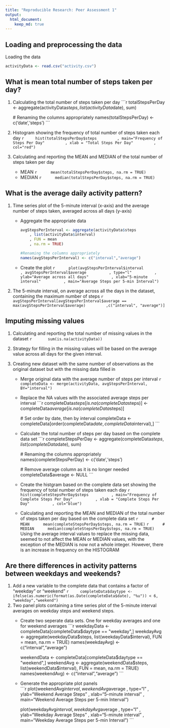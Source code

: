 ```yaml
---
title: "Reproducible Research: Peer Assessment 1"
output: 
  html_document:
    keep_md: true
---
```



## Loading and preprocessing the data
Loading the data
```r
activityData <- read.csv("activity.csv")

```



## What is mean total number of steps taken per day?
1. Calculating the total number of steps taken per day
    ```r
    totalStepsPerDay <- aggregate(activityData$steps, list(activityData$date), sum)
    
    # Renaming the columns appropriately
    names(totalStepsPerDay) <- c('date','steps')
    ```
2. Histogram showing the frequency of total number of steps taken each day 
    ```r
    hist(totalStepsPerDay$steps
        , main="Frequency of Steps Per Day"
        , xlab = "Total Steps Per Day"
        , col="red")
    ```
3. Calculating and reporting the MEAN and MEDIAN of the total number of steps taken per day
    - MEAN
        ```r
        mean(totalStepsPerDay$steps, na.rm = TRUE)
        ```
    - MEDIAN
        ```r
        median(totalStepsPerDay$steps, na.rm = TRUE)
        ```

## What is the average daily activity pattern?
1. Time series plot of the 5-minute interval (x-axis) and the average number of steps taken, averaged across all days (y-axis)
    - Aggregate the appropriate data
      ```r
      avgStepsPerInterval <- aggregate(activityData$steps
          , list(activityData$interval)
          , FUN = mean
          , na.rm = TRUE)
    
      #Renaming the columns appropriately
      names(avgStepsPerInterval) <- c("interval","average")
      ```
    - Create the plot
        ```r
        plot(avgStepsPerInterval$interval
            , avgStepsPerInterval$average
            , type="l"
            , ylab="Average across all days"
            , xlab="5-minute interval"
            , main="Average Steps per 5-min Interval")
        ```
2. The 5-minute interval, on average across all the days in the dataset, containing the maximum number of steps
    ```r
    avgStepsPerInterval[avgStepsPerInterval$average == max(avgStepsPerInterval$average)
        ,c("interval", "average")]
    ```

## Imputing missing values
1. Calculating and reporting the total number of missing values in the dataset
    ```r
      sum(is.na(activityData))
    ```
2. Strategy for filling in the missing values will be based on the average value across all days for the given interval.  

3. Creating new dataset with the same number of observations as the original dataset but with the missing data filled in
    - Merge original data with the average number of steps per interval
        ```r
        completeData <- merge(activityData, avgStepsPerInterval, BY="interval")
        ```
    - Replace the NA values with the associated average steps per interval
        ```r
        completeData$steps[is.na(completeData$steps)] <- completeData$average[is.na(completeData$steps)]
        
        # Set order by date, then by interval
        completeData <- completeData[order(completeData$date,completeData$interval),]
       ```
    - Calculate the total number of steps per day based on the complete data set
        ```r
        completeStepsPerDay <- aggregate(completeData$steps, list(completeData$date), sum)
            
        # Renaming the columns appropriately
        names(completeStepsPerDay) <- c('date','steps')
        
        # Remove average column as it is no longer needed
        completeData$average <- NULL
        ```
    - Create the histgram based on the complete data set showing the frequency of total number of steps taken each day 
        ```r
        hist(completeStepsPerDay$steps
            , main="Frequency of Complete Steps Per Day"
            , xlab = "Complete Steps Per Day"
            , col="blue")
        ```
    - Calculating and reporting the MEAN and MEDIAN of the total number of steps taken per day based on the complete data set
        ```r
        # MEAN
        mean(completeStepsPerDay$steps, na.rm = TRUE)
        ```
        ```r
        # MEDIAN
        median(completeStepsPerDay$steps, na.rm = TRUE)
        ```
      Using the average interval values to replace the missing data, seemed to not affect the MEAN or MEDIAN values, with the exception of the MEDIAN is now not a whole integer. However, there is an increase in frequency on the HISTOGRAM

## Are there differences in activity patterns between weekdays and weekends?
1. Add a new variable to the complete data that contains a factor of "weekday" or "weekend"
    ```r
    completeData$daytype <- ifelse(as.numeric(format(as.Date(completeData$date), "%u")) < 6, "weekday","weekend")
    ```
2. Two panel plots containing a time series plot of the 5-minute interval averages on weekday steps and weekend steps.
    - Create two seperate data sets.  One for weekday averages and one for weekend averages
        ```r
        weekdayData <- completeData[completeData$daytype == "weekday",]
        weekdayAvg <- aggregate(weekdayData$steps, list(weekdayData$interval), FUN = mean, na.rm = TRUE)
        names(weekdayAvg) <- c("interval","average")
        
        weekendData <- completeData[completeData$daytype == "weekend",]
        weekendAvg <- aggregate(weekendData$steps, list(weekendData$interval), FUN = mean, na.rm = TRUE)
        names(weekendAvg) <- c("interval","average")
        ```
    - Generate the appropriate plot panels  
        ```r
        plot(weekendAvg$interval
            , weekendAvg$average
            , type="l"
            , ylab="Weekend Average Steps"
            , xlab="5-minute interval"
            , main="Weekend Average Steps per 5-min Interval")

        plot(weekdayAvg$interval
            , weekdayAvg$average
            , type="l"
            , ylab="Weekday Average Steps"
            , xlab="5-minute interval"
            , main="Weekday Average Steps per 5-min Interval")
        ```    
    

